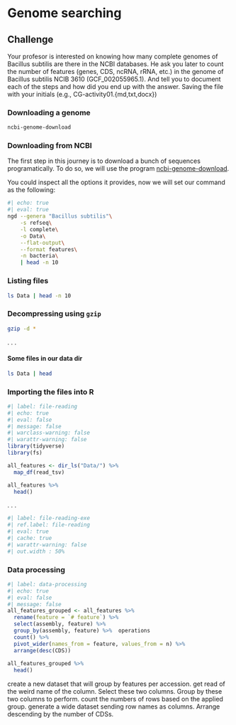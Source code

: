# Genome searching


## Challenge {.unnumbered}
Your profesor is interested on knowing how many  complete genomes of Bacillus subtilis are there in the NCBI databases. He ask you later to count the number of features (genes, CDS, ncRNA, rRNA, etc.) in the genome of Bacillus subtilis NCIB 3610 (GCF_002055965.1). And tell you to document each of the steps and how did you end up with the answer. Saving the file with your initials (e.g., CG-activity01.{md,txt,docx})

### Downloading a genome {.unnumbered}

```bash
ncbi-genome-download
```

### Downloading from NCBI {.unnumbered}

The first step in this journey is to download a bunch of sequences programatically. To do so, we will use the program [ncbi-genome-download](https://github.com/kblin/ncbi-genome-download).

You could inspect all the options it provides, now we will set our command as the following:

```zsh
#| echo: true
#| eval: true
ngd --genera "Bacillus subtilis"\
    -s refseq\
    -l complete\
    -o Data\
    --flat-output\
    --format features\
    -n bacteria\
    | head -n 10
```

### Listing files {.unnumbered}

``` zsh
ls Data | head -n 10
```

### Decompressing using `gzip` {.unnumbered}

``` zsh
gzip -d *
```

. . .

#### Some files in our data dir {.unnumbered}

``` zsh
ls Data | head
```

### Importing the files into R {.unnumbered}

```r
#| label: file-reading
#| echo: true
#| eval: false
#| message: false
#| warclass-warning: false
#| warattr-warning: false
library(tidyverse)
library(fs)

all_features <- dir_ls("Data/") %>% 
  map_df(read_tsv)

all_features %>% 
  head()
```

. . .

```r
#| label: file-reading-exe
#| ref.label: file-reading
#| eval: true
#| cache: true
#| warattr-warning: false
#| out.width : 50%
```

### Data processing {.unnumbered}

```r
#| label: data-processing
#| echo: true
#| eval: false
#| message: false
all_features_grouped <- all_features %>% 
  rename(feature = `# feature`) %>% 
  select(assembly, feature) %>% 
  group_by(assembly, feature) %>%  operations
  count() %>% 
  pivot_wider(names_from = feature, values_from = n) %>% 
  arrange(desc(CDS))
    
all_features_grouped %>% 
  head()
```

create a new dataset that will group by features per accession.
get read of the weird name of the column.
Select these two columns.
Group by these two columns to perform.
count the numbers of rows based on the applied group.
generate a wide dataset sending row names as columns.
Arrange descending by the number of CDSs.